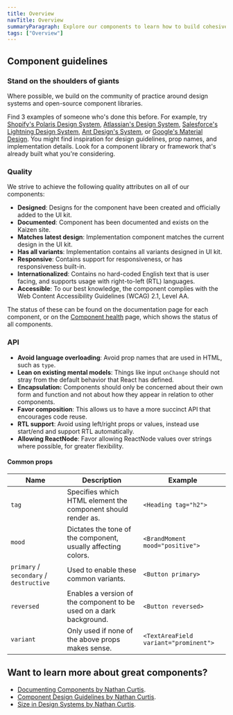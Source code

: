 ```yaml
---
title: Overview
navTitle: Overview
summaryParagraph: Explore our components to learn how to build cohesive and predictable products for Culture Amp using Kaizen.
tags: ["Overview"]
---
```


## Component guidelines

### Stand on the shoulders of giants

Where possible, we build on the community of practice around design systems and open-source component libraries.

Find 3 examples of someone who's done this before. For example, try [Shopify's Polaris Design System](https://polaris.shopify.com/components/get-started), [Atlassian's Design System](https://www.atlassian.design/), [Salesforce's Lightning Design System](https://www.lightningdesignsystem.com/guidelines/overview/), [Ant Design's System](https://ant.design/), or [Google's Material Design](https://material.io/design/). You might find inspiration for design guidelines, prop names, and implementation details. Look for a component library or framework that's already built what you're considering.

### Quality

We strive to achieve the following quality attributes on all of our components:

- **Designed**: Designs for the component have been created and officially added to the UI kit.
- **Documented**: Component has been documented and exists on the Kaizen site.
- **Matches latest design**: Implementation component matches the current design in the UI kit.
- **Has all variants**: Implementation contains all variants designed in UI kit.
- **Responsive**: Contains support for responsiveness, or has responsiveness built-in.
- **Internationalized**: Contains no hard-coded English text that is user facing, and supports usage with right-to-left (RTL) languages.
- **Accessible**: To our best knowledge, the component complies with the Web Content Accessibility Guidelines (WCAG) 2.1, Level AA.

The status of these can be found on the documentation page for each component, or on the [Component health](/component-health) page, which shows the status of all components.

### API
- **Avoid language overloading**: Avoid prop names that are used in HTML, such as `type`.
- **Lean on existing mental models**: Things like input `onChange` should not stray from the default behavior that React has defined.
- **Encapsulation:** Components should only be concerned about their own form and function and not about how they appear in relation to other components.
- **Favor composition**: This allows us to have a more succinct API that encourages code reuse.
- **RTL support**: Avoid using left/right props or values, instead use start/end and support RTL automatically.
- **Allowing ReactNode**: Favor allowing ReactNode values over strings where possible, for greater flexibility.

#### Common props
| Name | Description | Example |
| --- | --- | --- |
| `tag` | Specifies which HTML element the component should render as. | `<Heading tag="h2">` |
| `mood` | Dictates the tone of the component, usually affecting colors. | `<BrandMoment mood="positive">` |
| `primary` / `secondary` / `destructive` | Used to enable these common variants. | `<Button primary>` |
| `reversed` | Enables a version of the component to be used on a dark background. | `<Button reversed>` |
| `variant` | Only used if none of the above props makes sense.  | `<TextAreaField variant="prominent">` |

## Want to learn more about great components?

- [Documenting Components by Nathan Curtis](https://medium.com/eightshapes-llc/documenting-components-9fe59b80c015).
- [Component Design Guidelines by Nathan Curtis](https://medium.com/eightshapes-llc/component-design-guidelines-eca706100e7c).
- [Size in Design Systems by Nathan Curtis](https://medium.com/eightshapes-llc/size-in-design-systems-64f234aec519).
